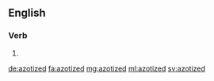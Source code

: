 ==English==

===Verb===
{{head|en|verb form}}

# {{en-past of|azotize}}

[[de:azotized]]
[[fa:azotized]]
[[mg:azotized]]
[[ml:azotized]]
[[sv:azotized]]